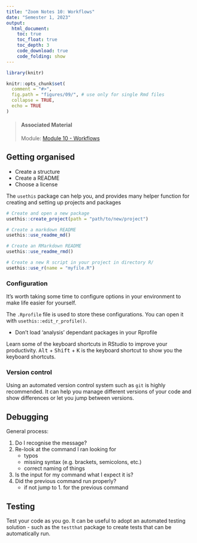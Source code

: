 ```yaml
---
title: "Zoom Notes 10: Workflows"
date: "Semester 1, 2023"
output:
  html_document:
    toc: true
    toc_float: true
    toc_depth: 3
    code_download: true
    code_folding: show
---
```


```r
library(knitr)

knitr::opts_chunk$set(
  comment = "#>",
  fig.path = "figures/09/", # use only for single Rmd files
  collapse = TRUE,
  echo = TRUE
)
```

> #### Associated Material
>
> Module: [Module 10 - Workflows](10-workflows.html)

## Getting organised

- Create a structure
- Create a README
- Choose a license

The `usethis` package can help you, and provides many helper function for creating and setting up projects and packages

```r
# Create and open a new package
usethis::create_project(path = "path/to/new/project")

# Create a markdown README
usethis::use_readme_md()

# Create an RMarkdown README
usethis::use_readme_rmd()

# Create a new R script in your project in directory R/
usethis::use_r(name = "myfile.R")

```

### Configuration

It's worth taking some time to configure options in your environment to make life easier for yourself.

The `.Rprofile` file is used to store these configurations. You can open it with `usethis::edit_r_profile()`.

- Don't load 'analysis' dependant packages in your Rprofile

Learn some of the keyboard shortcuts in RStudio to improve your productivity. <kbd>Alt</kbd> + <kbd>Shift</kbd> + <kbd>K</kbd> is the keyboard shortcut to show you the keyboard shortcuts.

### Version control

Using an automated version control system such as `git` is highly recommended. It can help you manage different versions of your code and show differences or let you jump between versions.

## Debugging

General process:

1. Do I recognise the message?
2. Re-look at the command I ran looking for
    - typos
    - missing syntax (e.g. brackets, semicolons, etc.)
    - correct naming of things
3. Is the input for my command what I expect it is?
4. Did the previous command run properly?
    - if not jump to 1. for the previous command


## Testing

Test your code as you go. It can be useful to adopt an automated testing solution - such as the `testthat` package to create tests that can be automatically run.
